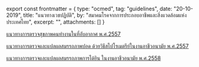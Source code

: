 ﻿export const frontmatter = {
	type: "ocmed",
	tag: "guidelines",
	date: "20-10-2019",
	title: "แนวทางเวชปฏิบัติ",
	by: "สมาคมโรคจากการประกอบอาชีพและสิ่งแวดล้อมแห่งประเทศไทย",
	excerpt: "",
	attachments: []
}

[แนวทางการตรวจสุขภาพคนทํางานในที่อับอากาศ พ.ศ.2557](/ocmed/guidelines/book_confined.pdf)

[แนวทางการตรวจและแปลผลสมรรถภาพปอด ด้วยวิธีสไปโรเมตรีย์ในงานอาชีวอนามัย พ.ศ.2557](/ocmed/guidelines/book_spirometry.pdf)

[แนวทางการตรวจและแปลผลสมรรถภาพการได้ยิน ในงานอาชีวอนามัย พ.ศ.2558](/ocmed/guidelines/book_audiometry.pdf)

